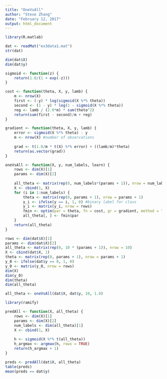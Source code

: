 ---
title: "OneVsAll"
author: "Steve Zhang"
date: "February 12, 2017"
output: html_document
---

```{r}
library(R.matlab)
```

```{r}
dat <- readMat("ex3data1.mat")
str(dat)
```

```{r}
dim(dat$X)
dim(dat$y)
```

```{r}
sigmoid <- function(z) {
    return(1.0/(1 + exp(-z)))
}
```

```{r}
cost <- function(theta, X, y, lamb) {
    m <- nrow(X)
    first <- (-y) * log(sigmoid(X %*% theta))
    second <- (1 - y) * log(1 - sigmoid(X %*% theta))
    reg <- lamb / (2.0*m) * sum(theta^2)
    return(sum(first - second)/m + reg)
}
```

```{r}
gradient <- function(theta, X, y, lamb) {
    error <- sigmoid(X %*% theta) - y
    m <- nrow(X) #number of observations
    
    grad <- t(1.0/m * t(X) %*% error) + ((lamb/m)*theta)
    return(as.vector(grad))
}
```

```{r}
oneVsAll <- function(X, y, num_labels, learn) {
    rows <- dim(X)[1]
    params <- dim(X)[2]
    
    all_theta <- matrix(rep(0, num_labels*(params + 1)), nrow = num_labels)
    X <- cbind(1, X)
    for (i in 1:num_labels) {
        theta <- matrix(rep(0, params + 1), nrow = params + 1)
        y_i <- ifelse(y == i, 1, 0) #binary label for class
        y_i <- matrix(y_i, nrow = rows)
        fmin <- optim(par = theta, fn = cost, gr = gradient, method = "CG", X=X, y=y_i, lamb=learn)
        all_theta[, ] <- fmin$par
    }
    return(all_theta)
}
```

```{r}
rows <- dim(dat$X)[1]
params <- dim(dat$X)[2]
all_theta <- matrix(rep(0, 10 * (params + 1)), nrow = 10)
X <- cbind(dat$X, 1)
theta <- matrix(rep(0, params + 1), nrow = params + 1)
y_0 <- ifelse(dat$y == 0, 1, 0)
y_0 <- matrix(y_0, nrow = rows)
dim(X)
dim(y_0)
dim(theta)
dim(all_theta)
```


```{r}
all_theta <- oneVsAll(dat$X, dat$y, 10, 1.0)
```

```{r}
library(ramify)
```



```{r}
predAll <- function(X, all_theta) {
    rows <- dim(X)[1]
    params <- dim(X)[2]
    num_labels <- dim(all_theta)[1]
    X <- cbind(1, X)
    
    h <- sigmoid(X %*% t(all_theta))
    h_argmax <- argmax(h, rows = TRUE)
    return(h_argmax + 1)
}
```

```{r}
preds <- predAll(dat$X, all_theta)
table(preds)
mean(preds == dat$y)
```



